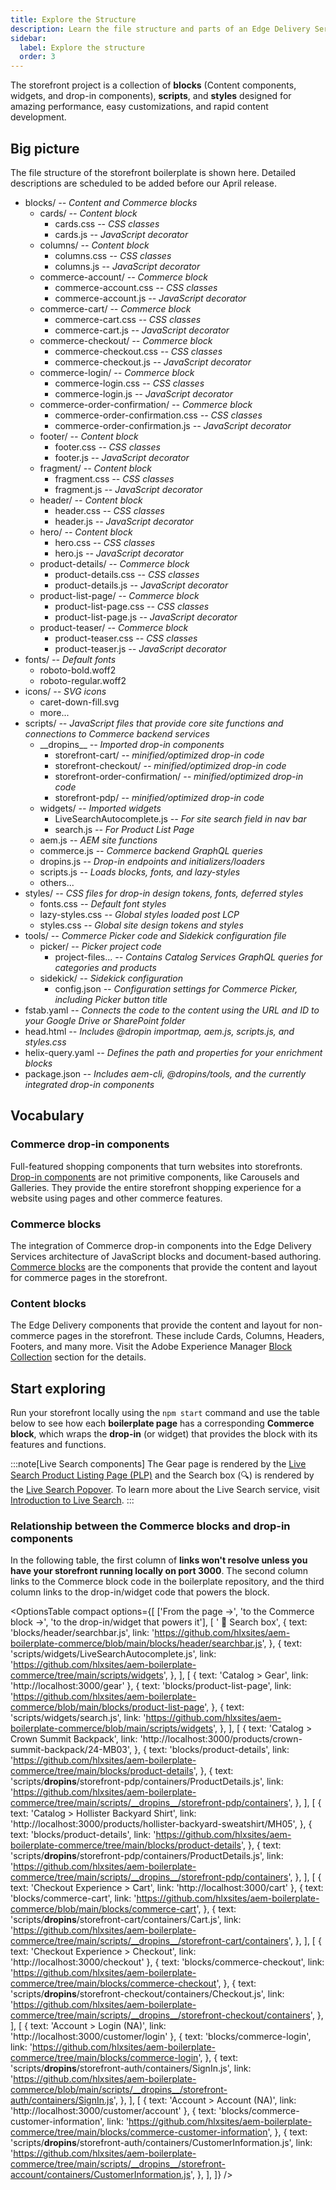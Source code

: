 ```yaml
---
title: Explore the Structure
description: Learn the file structure and parts of an Edge Delivery Services storefront.
sidebar:
  label: Explore the structure
  order: 3
---
```



The storefront project is a collection of **blocks** (Content components, widgets, and drop-in components), **scripts**, and **styles** designed for amazing performance, easy customizations, and rapid content development.

## Big picture

The file structure of the storefront boilerplate is shown here. Detailed descriptions are scheduled to be added before our April release.

<FileTree>

- blocks/ _-- Content and Commerce blocks_
  - cards/ _-- Content block_
    - cards.css _-- CSS classes_
    - cards.js _-- JavaScript decorator_
  - columns/ _-- Content block_
    - columns.css _-- CSS classes_
    - columns.js _-- JavaScript decorator_
  - commerce-account/ _-- Commerce block_
    - commerce-account.css _-- CSS classes_
    - commerce-account.js _-- JavaScript decorator_
  - commerce-cart/ _-- Commerce block_
    - commerce-cart.css _-- CSS classes_
    - commerce-cart.js _-- JavaScript decorator_
  - commerce-checkout/ _-- Commerce block_
    - commerce-checkout.css _-- CSS classes_
    - commerce-checkout.js _-- JavaScript decorator_
  - commerce-login/ _-- Commerce block_
    - commerce-login.css _-- CSS classes_
    - commerce-login.js _-- JavaScript decorator_
  - commerce-order-confirmation/ _-- Commerce block_
    - commerce-order-confirmation.css _-- CSS classes_
    - commerce-order-confirmation.js _-- JavaScript decorator_
  - footer/ _-- Content block_
    - footer.css _-- CSS classes_
    - footer.js _-- JavaScript decorator_
  - fragment/ _-- Content block_
    - fragment.css _-- CSS classes_
    - fragment.js _-- JavaScript decorator_
  - header/ _-- Content block_
    - header.css _-- CSS classes_
    - header.js _-- JavaScript decorator_
  - hero/ _-- Content block_
    - hero.css _-- CSS classes_
    - hero.js _-- JavaScript decorator_
  - product-details/ _-- Commerce block_
    - product-details.css _-- CSS classes_
    - product-details.js _-- JavaScript decorator_
  - product-list-page/ _-- Commerce block_
    - product-list-page.css _-- CSS classes_
    - product-list-page.js _-- JavaScript decorator_
  - product-teaser/ _-- Commerce block_
    - product-teaser.css _-- CSS classes_
    - product-teaser.js _-- JavaScript decorator_
- fonts/ _-- Default fonts_
  - roboto-bold.woff2
  - roboto-regular.woff2
- icons/ _-- SVG icons_
  - caret-down-fill.svg
  - more...
- scripts/ _-- JavaScript files that provide core site functions and connections to Commerce backend services_
  - \_\_dropins\_\_ _-- Imported drop-in components_
    - storefront-cart/ _-- minified/optimized drop-in code_
    - storefront-checkout/ _-- minified/optimized drop-in code_
    - storefront-order-confirmation/ _-- minified/optimized drop-in code_
    - storefront-pdp/ _-- minified/optimized drop-in code_
  - widgets/ _-- Imported widgets_
    - LiveSearchAutocomplete.js _-- For site search field in nav bar_
    - search.js _-- For Product List Page_
  - aem.js _-- AEM site functions_
  - commerce.js _-- Commerce backend GraphQL queries_
  - dropins.js _-- Drop-in endpoints and initializers/loaders_
  - scripts.js _-- Loads blocks, fonts, and lazy-styles_
  - others...
- styles/ _-- CSS files for drop-in design tokens, fonts, deferred styles_
  - fonts.css _-- Default font styles_
  - lazy-styles.css _-- Global styles loaded post LCP_
  - styles.css _-- Global site design tokens and styles_
- tools/ _-- Commerce Picker code and Sidekick configuration file_
  - picker/ _-- Picker project code_
    - project-files... _-- Contains Catalog Services GraphQL queries for categories and products_
  - sidekick/ _-- Sidekick configuration_
    - config.json _-- Configuration settings for Commerce Picker, including Picker button title_
- fstab.yaml _-- Connects the code to the content using the URL and ID to your Google Drive or SharePoint folder_
- head.html _-- Includes @dropin importmap, aem.js, scripts.js, and styles.css_
- helix-query.yaml _-- Defines the path and properties for your enrichment blocks_
- package.json _-- Includes aem-cli, @dropins/tools, and the currently integrated drop-in components_

</FileTree>

## Vocabulary

<Vocabulary>

### Commerce drop-in components

Full-featured shopping components that turn websites into storefronts. [Drop-in components](/storefront-setup/discovery/architecture/#drop-in-components-and-widgets) are not primitive components, like Carousels and Galleries. They provide the entire storefront shopping experience for a website using pages and other commerce features.

### Commerce blocks

The integration of Commerce drop-in components into the Edge Delivery Services architecture of JavaScript blocks and document-based authoring. [Commerce blocks](/storefront-setup/discovery/architecture/#commerce-blocks) are the components that provide the content and layout for commerce pages in the storefront.

### Content blocks

The Edge Delivery components that provide the content and layout for non-commerce pages in the storefront. These include Cards, Columns, Headers, Footers, and many more. Visit the Adobe Experience Manager [Block Collection](https://www.aem.live/developer/block-collection) section for the details.

</Vocabulary>

## Start exploring

Run your storefront locally using the `npm start` command and use the table below to see how each **boilerplate page** has a corresponding **Commerce block**, which wraps the **drop-in** (or widget) that provides the block with its features and functions.

:::note[Live Search components]
The Gear page is rendered by the [Live Search Product Listing Page
(PLP)](https://experienceleague.adobe.com/en/docs/commerce-merchant-services/live-search/live-search-storefront/plp-styling)
and the Search box (🔍) is rendered by the [Live Search
Popover](https://experienceleague.adobe.com/en/docs/commerce-merchant-services/live-search/live-search-storefront/storefront-popover).
To learn more about the Live Search service, visit [Introduction to Live
Search](https://experienceleague.adobe.com/en/docs/commerce-merchant-services/live-search/overview#live-search-components).
:::

### Relationship between the Commerce blocks and drop-in components

In the following table, the first column of **links won't resolve unless you have your storefront running locally on port 3000**. The second column links to the Commerce block code in the boilerplate repository, and the third column links to the drop-in/widget code that powers the block.

<OptionsTable
  compact
  options={[
    ['From the page →', 'to the Commerce block →', 'to the drop-in/widget that powers it'],
    [
      ' 🔎 Search box',
      {
        text: 'blocks/header/searchbar.js',
        link: 'https://github.com/hlxsites/aem-boilerplate-commerce/blob/main/blocks/header/searchbar.js',
      },
      {
        text: 'scripts/widgets/LiveSearchAutocomplete.js',
        link: 'https://github.com/hlxsites/aem-boilerplate-commerce/tree/main/scripts/widgets',
      },
    ],
    [
      { text: 'Catalog > Gear', link: 'http://localhost:3000/gear' },
      {
        text: 'blocks/product-list-page',
        link: 'https://github.com/hlxsites/aem-boilerplate-commerce/blob/main/blocks/product-list-page',
      },
      {
        text: 'scripts/widgets/search.js',
        link: 'https://github.com/hlxsites/aem-boilerplate-commerce/blob/main/scripts/widgets',
      },
    ],
    [
      {
        text: 'Catalog > Crown Summit Backpack',
        link: 'http://localhost:3000/products/crown-summit-backpack/24-MB03',
      },
      {
        text: 'blocks/product-details',
        link: 'https://github.com/hlxsites/aem-boilerplate-commerce/tree/main/blocks/product-details',
      },
      {
        text: 'scripts/__dropins__/storefront-pdp/containers/ProductDetails.js',
        link: 'https://github.com/hlxsites/aem-boilerplate-commerce/tree/main/scripts/__dropins__/storefront-pdp/containers',
      },
    ],
    [
      {
        text: 'Catalog > Hollister Backyard Shirt',
        link: 'http://localhost:3000/products/hollister-backyard-sweatshirt/MH05',
      },
      {
        text: 'blocks/product-details',
        link: 'https://github.com/hlxsites/aem-boilerplate-commerce/tree/main/blocks/product-details',
      },
      {
        text: 'scripts/__dropins__/storefront-pdp/containers/ProductDetails.js',
        link: 'https://github.com/hlxsites/aem-boilerplate-commerce/tree/main/scripts/__dropins__/storefront-pdp/containers',
      },
    ],
    [
      { text: 'Checkout Experience > Cart', link: 'http://localhost:3000/cart' },
      {
        text: 'blocks/commerce-cart',
        link: 'https://github.com/hlxsites/aem-boilerplate-commerce/blob/main/blocks/commerce-cart',
      },
      {
        text: 'scripts/__dropins__/storefront-cart/containers/Cart.js',
        link: 'https://github.com/hlxsites/aem-boilerplate-commerce/tree/main/scripts/__dropins__/storefront-cart/containers',
      },
    ],
    [
      { text: 'Checkout Experience > Checkout', link: 'http://localhost:3000/checkout' },
      {
        text: 'blocks/commerce-checkout',
        link: 'https://github.com/hlxsites/aem-boilerplate-commerce/tree/main/blocks/commerce-checkout',
      },
      {
        text: 'scripts/__dropins__/storefront-checkout/containers/Checkout.js',
        link: 'https://github.com/hlxsites/aem-boilerplate-commerce/tree/main/scripts/__dropins__/storefront-checkout/containers',
      },
    ],
    [
      { text: 'Account > Login (NA)', link: 'http://localhost:3000/customer/login' },
      {
        text: 'blocks/commerce-login',
        link: 'https://github.com/hlxsites/aem-boilerplate-commerce/tree/main/blocks/commerce-login',
      },
      {
        text: 'scripts/__dropins__/storefront-auth/containers/SignIn.js',
        link: 'https://github.com/hlxsites/aem-boilerplate-commerce/blob/main/scripts/__dropins__/storefront-auth/containers/SignIn.js',
      },
    ],
    [
      { text: 'Account > Account (NA)', link: 'http://localhost:3000/customer/account' },
      {
        text: 'blocks/commerce-customer-information',
        link: 'https://github.com/hlxsites/aem-boilerplate-commerce/tree/main/blocks/commerce-customer-information',
      },
      {
        text: 'scripts/__dropins__/storefront-auth/containers/CustomerInformation.js',
        link: 'https://github.com/hlxsites/aem-boilerplate-commerce/tree/main/scripts/__dropins__/storefront-account/containers/CustomerInformation.js',
      },
    ],
  ]}
/>

